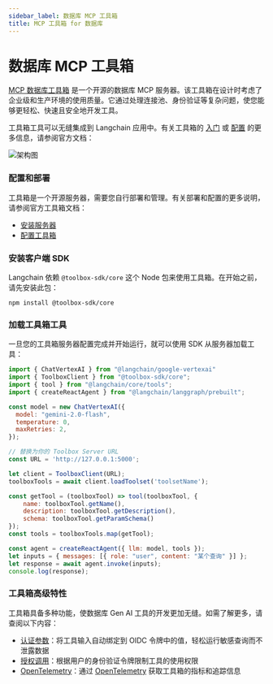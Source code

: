 ```yaml
---
sidebar_label: 数据库 MCP 工具箱
title: MCP 工具箱 for 数据库
---
```


# 数据库 MCP 工具箱

[MCP 数据库工具箱](https://github.com/googleapis/genai-toolbox) 是一个开源的数据库 MCP 服务器。该工具箱在设计时考虑了企业级和生产环境的使用质量。它通过处理连接池、身份验证等复杂问题，使您能够更轻松、快速且安全地开发工具。

工具箱工具可以无缝集成到 Langchain 应用中。有关工具箱的 [入门](https://googleapis.github.io/genai-toolbox/getting-started/local_quickstart_js/) 或 [配置](https://googleapis.github.io/genai-toolbox/getting-started/configure/) 的更多信息，请参阅官方文档：

![架构图](./assets/mcp_db_toolbox.png)

### 配置和部署

工具箱是一个开源服务器，需要您自行部署和管理。有关部署和配置的更多说明，请参阅官方工具箱文档：

- [安装服务器](https://googleapis.github.io/genai-toolbox/getting-started/introduction/#installing-the-server)
- [配置工具箱](https://googleapis.github.io/genai-toolbox/getting-started/configure/)

### 安装客户端 SDK

Langchain 依赖 `@toolbox-sdk/core` 这个 Node 包来使用工具箱。在开始之前，请先安装此包：

```shell
npm install @toolbox-sdk/core
```

### 加载工具箱工具

一旦您的工具箱服务器配置完成并开始运行，就可以使用 SDK 从服务器加载工具：

```javascript
import { ChatVertexAI } from "@langchain/google-vertexai"
import { ToolboxClient } from "@toolbox-sdk/core";
import { tool } from "@langchain/core/tools";
import { createReactAgent } from "@langchain/langgraph/prebuilt";

const model = new ChatVertexAI({
  model: "gemini-2.0-flash",
  temperature: 0,
  maxRetries: 2,
});

// 替换为你的 Toolbox Server URL
const URL = 'http://127.0.0.1:5000';

let client = ToolboxClient(URL);
toolboxTools = await client.loadToolset('toolsetName');

const getTool = (toolboxTool) => tool(toolboxTool, {
    name: toolboxTool.getName(),
    description: toolboxTool.getDescription(),
    schema: toolboxTool.getParamSchema()
});
const tools = toolboxTools.map(getTool);

const agent = createReactAgent({ llm: model, tools });
let inputs = { messages: [{ role: "user", content: "某个查询" }] };
let response = await agent.invoke(inputs);
console.log(response);
```

### 工具箱高级特性

工具箱具备多种功能，使数据库 Gen AI 工具的开发更加无缝。如需了解更多，请查阅以下内容：

- [认证参数](https://googleapis.github.io/genai-toolbox/resources/tools/#authenticated-parameters)：将工具输入自动绑定到 OIDC 令牌中的值，轻松运行敏感查询而不泄露数据
- [授权调用](https://googleapis.github.io/genai-toolbox/resources/tools/#authorized-invocations)：根据用户的身份验证令牌限制工具的使用权限
- [OpenTelemetry](https://googleapis.github.io/genai-toolbox/how-to/export_telemetry/)：通过 [OpenTelemetry](https://opentelemetry.io/docs/) 获取工具箱的指标和追踪信息